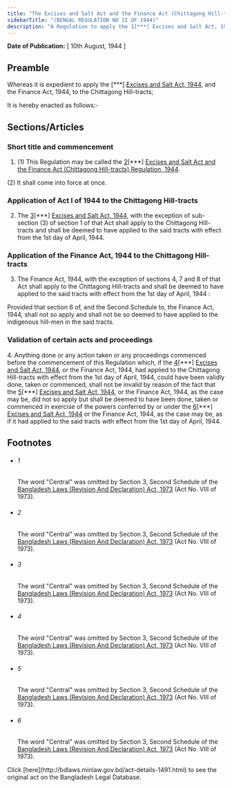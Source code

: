 ```yaml
---
title: "The Excises and Salt Act and the Finance Act (Chittagong Hill-tracts) Regulation, 1944"
sidebarTitle: "(BENGAL REGULATION NO II OF 1944)"
description: "A Regulation to apply the 1[***] Excises and Salt Act, 1944, and the Finance Act, 1944, to the Chittagong Hill-tracts."
---
```


**Date of Publication:** [ 10th August, 1944 ]

## Preamble

Whereas it is expedient to apply the [\*\*\*] [Excises and Salt Act, 1944](/laws/volume-10/act-206 "Excises and Salt Act, 1944"), and the Finance Act, 1944, to the Chittagong Hill-tracts;

It is hereby enacted as follows:-

## Sections/Articles

### Short title and commencement

1. (1) This Regulation may be called the [2](1)[\*\*\*] [Excises and Salt Act and the Finance Act (Chittagong Hill-tracts) Regulation, 1944](/laws/volume-10/act-1491 "Excises and Salt Act and the Finance Act (Chittagong Hill-tracts) Regulation, 1944").

(2) It shall come into force at once.

### Application of Act I of 1944 to the Chittagong Hill-tracts

2. The [3](1)[\*\*\*] [Excises and Salt Act, 1944](/laws/volume-10/act-206 "Excises and Salt Act, 1944"), with the exception of sub-section (3) of section 1 of that Act shall apply to the Chittagong Hill-tracts and shall be deemed to have applied to the said tracts with effect from the 1st day of April, 1944.

### Application of the Finance Act, 1944 to the Chittagong Hill-tracts

3. The Finance Act, 1944, with the exception of sections 4, 7 and 8 of that Act shall apply to the Chittagong Hill-tracts and shall be deemed to have applied to the said tracts with effect from the 1st day of April, 1944 :

Provided that section 6 of, and the Second Schedule to, the Finance Act, 1944, shall not so apply and shall not be so deemed to have applied to the indigenous hill-men in the said tracts.

### Validation of certain acts and proceedings

4. Anything done or any action taken or any proceedings commenced before the commencement of this Regulation which, if the [4](1)[\*\*\*] [Excises and Salt Act, 1944](/laws/volume-10/act-206 "Excises and Salt Act, 1944"), or the Finance Act, 1944, had applied to the Chittagong Hill-tracts with effect from the 1st day of April, 1944, could have been validly done, taken or commenced, shall not be invalid by reason of the fact that the [5](2)[\*\*\*] [Excises and Salt Act, 1944](/laws/volume-10/act-206 "Excises and Salt Act, 1944"), or the Finance Act, 1944, as the case may be, did not so apply but shall be deemed to have been done, taken or commenced in exercise of the powers conferred by or under the [6](3)[\*\*\*] [Excises and Salt Act, 1944](/laws/volume-10/act-206 "Excises and Salt Act, 1944") or the Finance Act, 1944, as the case may be, as if it had applied to the said tracts with effect from the 1st day of April, 1944.

## Footnotes

- ###### 1

  The word "Central" was omitted by Section 3, Second Schedule of the [Bangladesh Laws (Revision And Declaration) Act, 1973](/laws/volume-17/act-430 "Bangladesh Laws (Revision And Declaration) Act, 1973") (Act No. VIII of 1973).

- ###### 2

  The word "Central" was omitted by Section 3, Second Schedule of the [Bangladesh Laws (Revision And Declaration) Act, 1973](/laws/volume-17/act-430 "Bangladesh Laws (Revision And Declaration) Act, 1973") (Act No. VIII of 1973).

- ###### 3

  The word "Central" was omitted by Section 3, Second Schedule of the [Bangladesh Laws (Revision And Declaration) Act, 1973](/laws/volume-17/act-430 "Bangladesh Laws (Revision And Declaration) Act, 1973") (Act No. VIII of 1973).

- ###### 4

  The word "Central" was omitted by Section 3, Second Schedule of the [Bangladesh Laws (Revision And Declaration) Act, 1973](/laws/volume-17/act-430 "Bangladesh Laws (Revision And Declaration) Act, 1973") (Act No. VIII of 1973).

- ###### 5

  The word "Central" was omitted by Section 3, Second Schedule of the [Bangladesh Laws (Revision And Declaration) Act, 1973](/laws/volume-17/act-430 "Bangladesh Laws (Revision And Declaration) Act, 1973") (Act No. VIII of 1973).

- ###### 6

  The word "Central" was omitted by Section 3, Second Schedule of the [Bangladesh Laws (Revision And Declaration) Act, 1973](/laws/volume-17/act-430 "Bangladesh Laws (Revision And Declaration) Act, 1973") (Act No. VIII of 1973).

<Note>
  Click [here](http://bdlaws.minlaw.gov.bd/act-details-1491.html) to see the original act on the Bangladesh Legal Database.
</Note>
